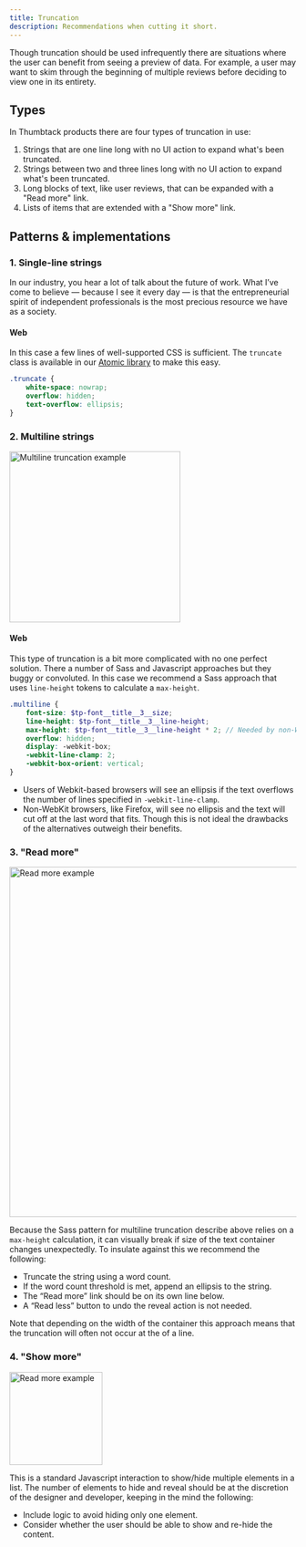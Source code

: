 ```yaml
---
title: Truncation
description: Recommendations when cutting it short.
---
```


Though truncation should be used infrequently there are situations where the user can benefit from seeing a preview of data. For example, a user may want to skim through the beginning of multiple reviews before deciding to view one in its entirety.

## Types

In Thumbtack products there are four types of truncation in use:

1. Strings that are one line long with no UI action to expand what's been truncated.
2. Strings between two and three lines long with no UI action to expand what's been truncated.
3. Long blocks of text, like user reviews, that can be expanded with a "Read more" link.
4. Lists of items that are extended with a "Show more" link.

## Patterns & implementations

### 1. Single-line strings

<div className="ba b-gray-300 pa4">
    <div className="truncate">
        In our industry, you hear a lot of talk about the future of work. What I’ve come to believe
        — because I see it every day — is that the entrepreneurial spirit of independent
        professionals is the most precious resource we have as a society.
    </div>
</div>

#### Web

In this case a few lines of well-supported CSS is sufficient. The `truncate` class is available in our [Atomic library](/atomic/#section-truncate) to make this easy.

```css
.truncate {
    white-space: nowrap;
    overflow: hidden;
    text-overflow: ellipsis;
}
```

### 2. Multiline strings

<div class="ba b-gray-300 pa4">
    <img src="./multiline.png" alt="Multiline truncation example" width="300" />
</div>

#### Web

This type of truncation is a bit more complicated with no one perfect solution. There a number of Sass and Javascript approaches but they buggy or convoluted. In this case we recommend a Sass approach that uses `line-height` tokens to calculate a `max-height`.

```scss
.multiline {
    font-size: $tp-font__title__3__size;
    line-height: $tp-font__title__3__line-height;
    max-height: $tp-font__title__3__line-height * 2; // Needed by non-Webkit browsers
    overflow: hidden;
    display: -webkit-box;
    -webkit-line-clamp: 2;
    -webkit-box-orient: vertical;
}
```

-   Users of Webkit-based browsers will see an ellipsis if the text overflows the number of lines specified in `-webkit-line-clamp`.
-   Non-WebKit browsers, like Firefox, will see no ellipsis and the text will cut off at the last word that fits. Though this is not ideal the drawbacks of the alternatives outweigh their benefits.

### 3. "Read more"

<div class="ba b-gray-300 pa4 mb3">
    <img src="./read-more.png" alt="Read more example" width="614" />
</div>

Because the Sass pattern for multiline truncation describe above relies on a `max-height` calculation, it can visually break if size of the text container changes unexpectedly. To insulate against this we recommend the following:

-   Truncate the string using a word count.
-   If the word count threshold is met, append an ellipsis to the string.
-   The “Read more” link should be on its own line below.
-   A “Read less” button to undo the reveal action is not needed.

Note that depending on the width of the container this approach means that the truncation will often not occur at the of a line.

### 4. "Show more"

<div class="ba b-gray-300 pa4 mb3">
    <img src="./list.png" alt="Read more example" width="163" />
</div>

This is a standard Javascript interaction to show/hide multiple elements in a list. The number of elements to hide and reveal should be at the discretion of the designer and developer, keeping in the mind the following:

-   Include logic to avoid hiding only one element.
-   Consider whether the user should be able to show and re-hide the content.
